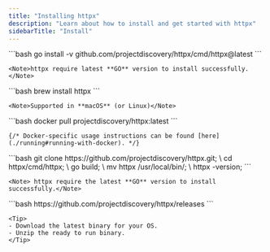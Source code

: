 ```yaml
---
title: "Installing httpx"
description: "Learn about how to install and get started with httpx"
sidebarTitle: "Install"
---
```


<Tabs>
  <Tab title="Go">
    ```bash
    go install -v github.com/projectdiscovery/httpx/cmd/httpx@latest
    ```

    <Note>httpx require latest **GO** version to install successfully.</Note>

  </Tab>
  <Tab title="Brew">
    ```bash
    brew install httpx
    ```

    <Note>Supported in **macOS** (or Linux)</Note>

  </Tab>
  <Tab title="Docker">
    ```bash
    docker pull projectdiscovery/httpx:latest
    ```

    {/* Docker-specific usage instructions can be found [here](./running#running-with-docker). */}

  </Tab>
  <Tab title="GitHub">
    ```bash
    git clone https://github.com/projectdiscovery/httpx.git; \
    cd httpx/cmd/httpx; \
    go build; \
    mv httpx /usr/local/bin/; \
    httpx -version;
    ```

    <Note> httpx require the latest **GO** version to install successfully.</Note>

  </Tab>
  <Tab title="Binary">
    ```bash
    https://github.com/projectdiscovery/httpx/releases
    ```

    <Tip>
    - Download the latest binary for your OS.
    - Unzip the ready to run binary.
    </Tip>

  </Tab>
</Tabs>
